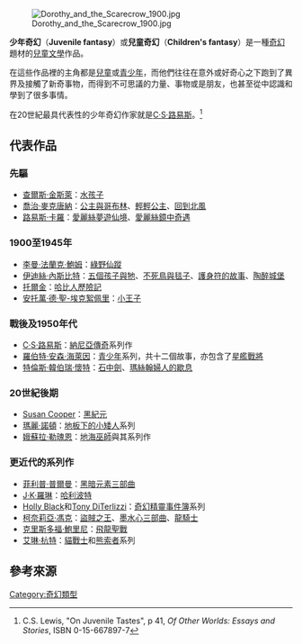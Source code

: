 {{Link style|time=2015-12-11T10:16:56+00:00}}
[[Image:Dorothy_and_the_Scarecrow_1900.jpg|right]]

'''少年奇幻'''（'''Juvenile fantasy'''）或'''兒童奇幻'''（'''Children's fantasy'''）是一種[[奇幻|奇幻]]題材的[[兒童文學|兒童文學]]作品。  

在這些作品裡的主角都是[[兒童|兒童]]或[[青少年|青少年]]，而他們往往在意外或好奇心之下跑到了異界及接觸了新奇事物，而得到不可思議的力量、事物或是朋友，也甚至從中認識和學到了很多事情。

在20世紀最具代表性的少年奇幻作家就是[[C·S·路易斯|C·S·路易斯]]。<ref>C.S. Lewis, "On Juvenile Tastes", p 41, ''Of Other Worlds: Essays and Stories'', ISBN 0-15-667897-7</ref>

== 代表作品 ==
=== 先驅 ===
* [[查爾斯·金斯萊|查爾斯·金斯萊]]：[[水孩子|水孩子]]
* [[喬治·麥克唐納|喬治·麥克唐納]]：[[公主與哥布林|公主與哥布林]]、[[:en:The_Light_Princess|輕輕公主]]、[[:en:At_the_Back_of_the_North_Wind|回到北風]]
* [[路易斯·卡羅|路易斯·卡羅]]：[[愛麗絲夢遊仙境|愛麗絲夢遊仙境]]、[[愛麗絲鏡中奇遇|愛麗絲鏡中奇遇]]

=== 1900至1945年 ===
* [[李曼·法蘭克·鮑姆|李曼·法蘭克·鮑姆]]：[[綠野仙蹤_(童話)|綠野仙蹤]]
* [[伊迪絲·內斯比特|伊迪絲·內斯比特]]：[[沙仙活地魔|五個孩子與牠]]、[[:en:The_Phoenix_and_the_Carpet|不死鳥與毯子]]、[[:en:The_Story_of_the_Amulet|護身符的故事]]、[[:en:The_Enchanted_Castle|陶醉城堡]]
* [[托爾金|托爾金]]：[[哈比人歷險記|哈比人歷險記]]
* [[安托萬·德·聖-埃克絮佩里|安托萬·德·聖-埃克絮佩里]]：[[小王子_(小说)|小王子]]

=== 戰後及1950年代 ===
* [[C·S·路易斯|C·S·路易斯]]：[[納尼亞傳奇|納尼亞傳奇]]系列作
* [[羅伯特·安森·海萊因|羅伯特·安森·海萊因]]：[[:en:Heinlein_juveniles|青少年]]系列，共十二個故事，亦包含了[[星艦戰將|星艦戰將]]
* [[特倫斯·韓伯瑞·懷特|特倫斯·韓伯瑞·懷特]]：[[石中劍_(小說)|石中劍]]、[[:en:Mistress_Masham's_Repose|瑪絲翰婦人的歇息]]

=== 20世紀後期 ===
* [[:en:Susan_Cooper|Susan Cooper]]：[[:en:The_Dark_Is_Rising|黑紀元]]
* [[瑪麗·諾頓|瑪麗·諾頓]]：[[地板下的小矮人|地板下的小矮人]]系列
* [[娥蘇拉·勒瑰恩|娥蘇拉·勒瑰恩]]：[[地海巫師|地海巫師]]與其系列作

=== 更近代的系列作 ===
* [[菲利普·普爾曼|菲利普·普爾曼]]：[[黑暗元素三部曲|黑暗元素三部曲]]
* [[J·K·羅琳|J·K·羅琳]]：[[哈利波特|哈利波特]]
* [[:en:Holly_Black|Holly Black]]和[[:en:Tony_DiTerlizzi|Tony DiTerlizzi]]：[[:en:The_Spiderwick_Chronicles|奇幻精靈事件簿]]系列
* [[柯奈莉亞·馮克|柯奈莉亞·馮克]]：[[:en:The_Thief_Lord|盜賊之王]]、[[:en:Inkheart_trilogy|墨水心三部曲]]、[[:en:Dragon_Rider_(novel)|龍騎士]]
* [[克里斯多福·鮑里尼|克里斯多福·鮑里尼]]：[[龍騎士首部曲：飛龍聖戰|飛龍聖戰]]
* [[艾琳·杭特|艾琳·杭特]]：[[貓戰士|貓戰士]]和[[:en:Seekers_(novel_series)|熊索者]]系列

==參考來源==
<references />

[[Category:奇幻類型|Category:奇幻類型]]